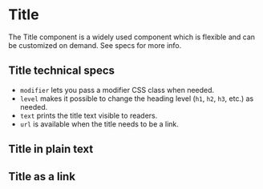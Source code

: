 
<Meta of={TitleStories} />

# Title
The Title component is a widely used component which is flexible and can be customized on demand. See specs for more info.

## Title technical specs

* `modifier` lets you pass a modifier CSS class when needed.
* `level` makes it possible to change the heading level (`h1`, `h2`, `h3`, etc.) as needed.
* `text` prints the title text visible to readers.
* `url` is available when the title needs to be a link.

## Title in plain text

<Story of={TitleStories.Title} />

## Title as a link
<Story of={TitleStories.Linked} />
